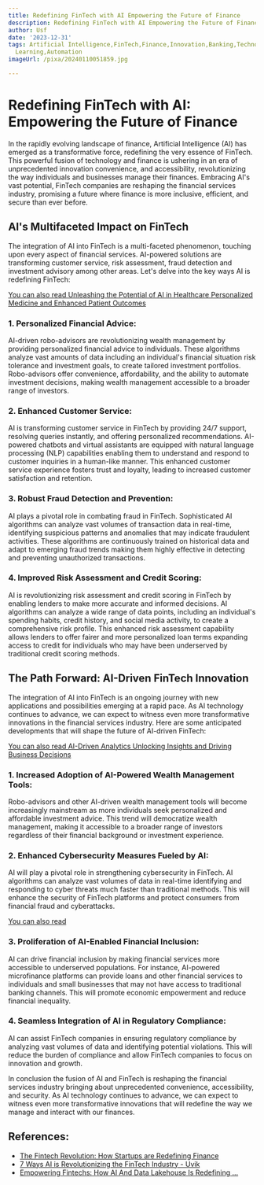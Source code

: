 ```yaml
---
title: Redefining FinTech with AI Empowering the Future of Finance
description: Redefining FinTech with AI Empowering the Future of Finance
author: Usf
date: '2023-12-31'
tags: Artificial Intelligence,FinTech,Finance,Innovation,Banking,Technology,Investment,Blockchain,Machine
  Learning,Automation
imageUrl: /pixa/20240110051859.jpg

---
```

# Redefining FinTech with AI: Empowering the Future of Finance

In the rapidly evolving  landscape of finance, Artificial Intelligence  (AI) has emerged as  a transformative force, redefining the very essence of FinTech. This powerful fusion of technology and finance is ushering in an era of unprecedented innovation convenience, and accessibility, revolutionizing the way individuals and businesses manage their  finances. Embracing AI's vast  potential, FinTech companies are  reshaping the financial services industry, promising a future where finance is more inclusive, efficient, and secure than ever  before.

##  AI's Multifaceted Impact on FinTech

The integration of AI into FinTech is a multi-faceted phenomenon, touching upon  every aspect of financial services. AI-powered solutions are transforming customer service, risk assessment, fraud detection and investment advisory among other areas.  Let's delve into the key ways AI is redefining FinTech:

[You can also read Unleashing the Potential of AI in Healthcare Personalized Medicine and Enhanced Patient Outcomes](Unleashing%20the%20Potential%20of%20AI%20in%20Healthcare%20Personalized%20Medicine%20and%20Enhanced%20Patient%20Outcomes)


### 1. Personalized Financial Advice:

AI-driven robo-advisors are revolutionizing wealth management by providing personalized  financial advice to individuals. These algorithms analyze vast amounts  of  data including  an individual's financial situation risk tolerance and investment goals, to create tailored investment portfolios. Robo-advisors offer convenience,  affordability, and the ability to automate investment decisions, making wealth  management accessible to a broader range of  investors.

### 2. Enhanced  Customer  Service:

AI is transforming  customer service in FinTech by  providing 24/7  support, resolving queries instantly, and offering personalized recommendations. AI-powered chatbots and  virtual assistants are equipped with natural language processing (NLP) capabilities enabling them to understand and respond to customer inquiries in a human-like manner.  This enhanced customer service experience fosters  trust and loyalty, leading to increased customer satisfaction and retention.

### 3. Robust Fraud  Detection and Prevention:

AI plays a pivotal role in combating fraud in  FinTech.  Sophisticated AI  algorithms can analyze vast volumes of transaction data in real-time, identifying suspicious patterns and anomalies  that  may indicate fraudulent activities. These algorithms are continuously trained on historical data and adapt to emerging  fraud trends making them highly effective  in detecting and preventing unauthorized transactions.

### 4. Improved Risk  Assessment and Credit Scoring:

AI is revolutionizing risk assessment and credit scoring in FinTech by enabling lenders to make more  accurate and informed decisions. AI algorithms can analyze a wide  range of data points, including an individual's spending habits, credit history, and social media activity, to create a  comprehensive risk profile. This enhanced risk assessment capability allows lenders  to offer fairer and more personalized loan terms expanding access to credit for individuals who may have been underserved by traditional credit scoring methods.

## The Path Forward: AI-Driven FinTech Innovation

The integration of AI into FinTech is an ongoing journey with new applications and possibilities emerging at a rapid pace.  As AI  technology continues to advance, we can expect to witness even more transformative innovations in the financial services industry. Here are  some anticipated  developments that will shape the future of AI-driven FinTech:

[You can also read AI-Driven Analytics Unlocking  Insights and Driving Business Decisions](AI-Driven%20Analytics%20Unlocking%20Insights%20and%20Driving%20Business%20Decisions)


###  1. Increased Adoption of AI-Powered Wealth Management Tools:

Robo-advisors and other AI-driven wealth management tools will  become increasingly mainstream as more individuals seek personalized and affordable investment advice. This  trend will democratize wealth management, making it accessible to a broader range  of  investors  regardless  of their financial background or investment experience.

### 2. Enhanced Cybersecurity Measures Fueled by AI:

AI will play a  pivotal role  in strengthening cybersecurity in FinTech. AI algorithms can analyze vast volumes of data  in real-time identifying and  responding to cyber threats much faster than traditional methods.  This will enhance the security of FinTech platforms and protect consumers from financial fraud and cyberattacks.

[You can also read ]()


### 3.  Proliferation of AI-Enabled Financial Inclusion:

AI can drive  financial inclusion  by making financial services more accessible to underserved populations.  For instance, AI-powered microfinance  platforms can provide  loans and other financial services to individuals and small businesses that may not have access to traditional banking channels. This will promote economic empowerment  and reduce financial inequality.

### 4. Seamless Integration of AI in Regulatory  Compliance:

AI can assist FinTech companies in ensuring regulatory compliance by  analyzing  vast  volumes  of data and identifying  potential  violations. This will reduce the burden of compliance and allow FinTech companies to focus on innovation and growth.

In conclusion the fusion of AI and FinTech is reshaping the financial services industry bringing  about unprecedented convenience, accessibility, and security. As AI technology  continues to advance, we can expect to  witness  even more transformative innovations that will redefine the way we manage and interact with our finances.

## References:
- [The Fintech Revolution: How Startups are Redefining Finance](https://www.linkedin.com/pulse/fintech-revolution-how-startups-redefining-finance-drivedea-gpwzf)
- [7 Ways AI is Revolutionizing the FinTech Industry - Uvik](https://uvik.net/blog/ai-in-fintech/)
- [Empowering Fintechs: How AI And Data Lakehouse Is Redefining ...](https://inc42.com/resources/empowering-fintechs-how-ai-and-data-lakehouse-is-redefining-data-dynamics/)
